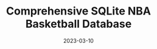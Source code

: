 ---
title: "Comprehensive SQLite NBA Basketball Database"
description: "The nba-api is utilized as the API client for stats.nba.com and numerous endpoints are extracted to produce the database tables. .SQLite is the database format of choice for this project. The database is updated daily and monthly via cron scheduled Kaggle Notebooks."
url: "https://github.com/wyattowalsh/nba-db"
image: "/img/projects/nba-db-cover.gif"
date: "2023-03-10"
slug: "nba-db"
---